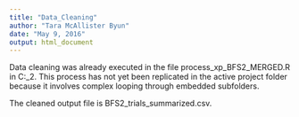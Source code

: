 ```yaml
---
title: "Data_Cleaning"
author: "Tara McAllister Byun"
date: "May 9, 2016"
output: html_document
---
```


Data cleaning was already executed in the file process_xp_BFS2_MERGED.R in C:\Users\tara\Dropbox\R\BFS\Cohort_2. This process has not yet been replicated in the active project folder because it involves complex looping through embedded subfolders. 

The cleaned output file is BFS2_trials_summarized.csv. 
